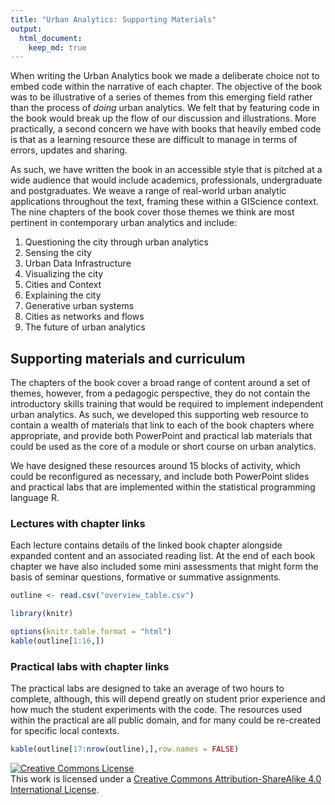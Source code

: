```yaml
---
title: "Urban Analytics: Supporting Materials"
output: 
  html_document:
    keep_md: true
---
```


When writing the Urban Analytics book we made a deliberate choice not to embed code within the narrative of each chapter. The objective of the book was to be illustrative of a series of themes from this emerging field rather than the process of _doing_ urban analytics. We felt that by featuring code in the book would break up the flow of our discussion and illustrations. More practically, a second concern we have with books that heavily embed code is that as a learning resource these are difficult to manage in terms of errors, updates and sharing.

As such, we have written the book in an accessible style that is pitched at a wide audience that would include academics, professionals, undergraduate and postgraduates. We weave a range of real-world urban analytic applications throughout the text, framing these within a GIScience context. The nine chapters of the book cover those themes we think are most pertinent in contemporary urban analytics and include:

1. Questioning the city through urban analytics
2. Sensing the city
3. Urban Data Infrastructure
4. Visualizing the city
5. Cities and Context
6. Explaining the city
7. Generative urban systems
8. Cities as networks and flows
9. The future of urban analytics

## Supporting materials and curriculum

The chapters of the book cover a broad range of content around a set of themes, however, from a pedagogic perspective, they do not contain the introductory skills training that would be required to implement independent urban analytics. As such, we developed this supporting web resource to contain a wealth of materials that link to each of the book chapters where appropriate, and provide both PowerPoint and practical lab materials that could be used as the core of a module or short course on urban analytics.

We have designed these resources around 15 blocks of activity, which could be reconfigured as necessary, and include both PowerPoint slides and practical labs that are implemented within the statistical programming language R.

### Lectures with chapter links

Each lecture contains details of the linked book chapter alongside expanded content and an associated reading list. At the end of each book chapter we have also included some mini assessments that might form the basis of seminar questions, formative or summative assignments.

```r
outline <- read.csv("overview_table.csv")
```
```r
library(knitr)
```

```r
options(knitr.table.format = "html")
kable(outline[1:16,])
```

### Practical labs with chapter links

The practical labs are designed to take an average of two hours to complete, although, this will depend greatly on student prior experience and how much the student experiments with the code. The resources used within the practical are all public domain, and for many could be re-created for specific local contexts.

```r
kable(outline[17:nrow(outline),],row.names = FALSE)
```


<a rel="license" href="http://creativecommons.org/licenses/by-sa/4.0/"><img alt="Creative Commons License" style="border-width:0" src="https://i.creativecommons.org/l/by-sa/4.0/88x31.png" /></a><br />This work is licensed under a <a rel="license" href="http://creativecommons.org/licenses/by-sa/4.0/">Creative Commons Attribution-ShareAlike 4.0 International License</a>.
